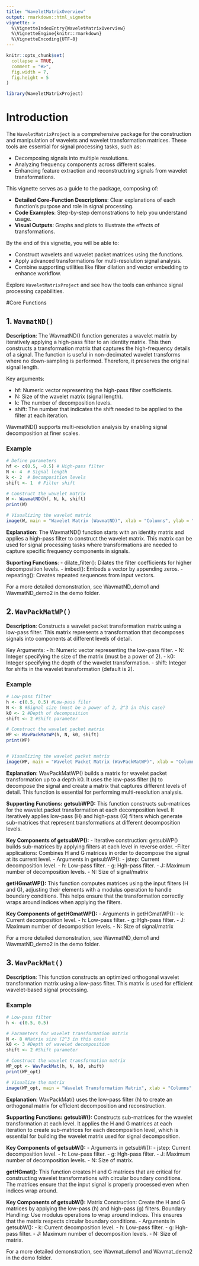 ```yaml
---
title: "WaveletMatrixOverview"
output: rmarkdown::html_vignette
vignette: >
  %\VignetteIndexEntry{WaveletMatrixOverview}
  %\VignetteEngine{knitr::rmarkdown}
  %\VignetteEncoding{UTF-8}
---
```


```r
knitr::opts_chunk$set(
  collapse = TRUE,
  comment = "#>",
  fig.width = 7,
  fig.height = 5
)
```

```r
library(WaveletMatrixProject)
```

# Introduction

The `WaveletMatrixProject` is a comprehensive package for the construction and manipulation of wavelets and wavelet transformation matrices. These tools are essential for signal processing tasks, such as:

- Decomposing signals into multiple resolutions.
- Analyzing frequency components across different scales.
- Enhancing feature extraction and reconstructring signals from wavelet transformations.

This vignette serves as a guide to the package, composing of:

- **Detailed Core-Function Descriptions**: Clear explanations of each function's purpose and role in signal processing.
- **Code Examples**: Step-by-step demonstrations to help you understand usage.
- **Visual Outputs**: Graphs and plots to illustrate the effects of transformations.

By the end of this vignette, you will be able to:

- Construct wavelets and wavelet packet matrices using the functions.
- Apply advanced transformations for multi-resolution signal analysis.
- Combine supporting utilities like filter dilation and vector embedding to enhance workflow.

Explore `WaveletMatrixProject` and see how the tools can enhance signal processing capabilities.

#Core Functions

## 1. `WavmatND()`
**Description**: The WavmatND() function generates a wavelet matrix by iteratively applying a high-pass filter to an identity matrix. This then constructs a transformation matrix that captures the high-frequency details of a signal. The function is useful in non-decimated wavelet transforms where no down-sampling is performed. Therefore, it preserves the original signal length.

Key arguments:

- hf: Numeric vector representing the high-pass filter coefficients.
- N: Size of the wavelet matrix (signal length).
- k: The number of decomposition levels.
- shift: The number that indicates the shift needed to be applied to the filter at each iteration.

WavmatND() supports multi-resolution analysis by enabling signal decomposition at finer scales.

### Example
```r
# Define parameters
hf <- c(0.5, -0.5) # High-pass filter
N <- 4  # Signal length
k <- 2  # Decomposition levels
shift <- 1  # Filter shift

# Construct the wavelet matrix
W <- WavmatND(hf, N, k, shift)
print(W)

# Visualizing the wavelet matrix
image(W, main = "Wavelet Matrix (WavmatND)", xlab = "Columns", ylab = "Rows", col = heat.colors(256))
```
**Explanation**: The WavmatND() function starts with an identity matrix and applies a high-pass filter to construct the wavelet matrix. This matrix can be used for signal processing tasks where transformations are needed to capture specific frequency components in signals.

**Suporting Functions**: 
- dilate_filter():  Dilates the filter coefficients for higher decomposition levels.
- imbed(): Embeds a vector by appending zeros.
- repeating(): Creates repeated sequences from input vectors.

For a more detailed demonstration, see WavmatND_demo1 and WavmatND_demo2 in the demo folder.


## 2. `WavPackMatWP()`
**Description**: Constructs a wavelet packet transformation matrix using a low-pass filter. This matrix represents a transformation that decomposes signals into components at different levels of detail.

Key Arguments:
- h: Numeric vector representing the low-pass filter.
- N: Integer specifying the size of the matrix (must be a power of 2).
- k0: Integer specifying the depth of the wavelet transformation.
- shift: Integer for shifts in the wavelet transformation (default is 2).

### Example
```r
# Low-pass filter
h <- c(0.5, 0.5) #Low-pass filer
N <- 8 #Signal size (must be a power of 2, 2^3 in this case)
k0 <- 2 #Depth of decomposition
shift <- 2 #Shift parameter

# Construct the wavelet packet matrix
WP <- WavPackMatWP(h, N, k0, shift)
print(WP)


# Visualizing the wavelet packet matrix
image(WP, main = "Wavelet Packet Matrix (WavPackMatWP)", xlab = "Columns", ylab = "Rows", col = heat.colors(256))
```

**Explanation**: WavPackMatWP() builds a matrix for wavelet packet transformation up to a depth k0. It uses the low-pass filter (h) to decompose the signal and create a matrix that captures different levels of detail. This function is essential for performing multi-resolution analysis.

**Supporting Functions:**
**getsubWP():** This function constructs sub-matrices for the wavelet packet transformation at each decomposition level. It iteratively applies low-pass (H) and high-pass (G) filters which generate sub-matrices that represent transformations at different decomposition levels.

**Key Components of getsubWP():**
- Iterative construction: getsubWP() builds sub-matrices by applying filters at each level in reverse order.
-Filter applications: Combines H and G matrices in order to decompose the signal at its current level. 
- Arguments in getsubWP():
  - jstep: Current decomposition level.
  - h: Low-pass filter.
  - g: Hgh-pass filter.
  - J: Maximum number of decomposition levels.
  - N: Size of signal/matrix

**getHGmatWP():** This function computes matrices using the input filters (H and G), adjusting their elements with a modulus operation to handle boundary conditions. This helps ensure that the transformation correctly wraps around indices when applying the filters.

**Key Components of getHGmatWP():**
- Arguments in getHGmatWP():
  - k: Current decomposition level.
  - h: Low-pass filter.
  - g: Hgh-pass filter.
  - J: Maximum number of decomposition levels.
  - N: Size of signal/matrix

For a more detailed demonstration, see WavmatND_demo1 and WavmatND_demo2 in the demo folder.


## 3. `WavPackMat()`
**Description**: This function constructs an optimized orthogonal wavelet transformation matrix using a low-pass filter. This matrix is used for efficient wavelet-based signal processing.

### Example
```r
# Low-pass filter
h <- c(0.5, 0.5)

# Parameters for wavelet transformation matrix
N <- 8 #Matrix size (2^3 in this case)
k0 <- 3 #Depth of wavelet decomposition
shift <- 2 #Shift parameter

# Construct the wavelet transformation matrix
WP_opt <- WavPackMat(h, N, k0, shift)
print(WP_opt)

# Visualize the matrix
image(WP_opt, main = "Wavelet Transformation Matrix", xlab = "Columns", ylab = "Rows", col = heat.colors(256))

```

**Explanation**: WavPackMat() uses the low-pass filter (h) to create an orthogonal matrix for efficient decomposition and reconstruction.


**Supporting Functions:**
**getsubW():** Constructs sub-matrices for the wavelet transformation at each level. It applies the H and G matrices at each iteration to create sub-matrices for each decomposition level, which is essential for building the wavelet matrix used for signal decomposition.

**Key Components of getsubW():**
- Arguments in getsubW():
  - jstep: Current decomposition level.
  - h: Low-pass filter.
  - g: Hgh-pass filter.
  - J: Maximum number of decomposition levels.
  - N: Size of matrix.

**getHGmat():** This function creates H and G matrices that are critical for constructing wavelet transformations with circular boundary conditions. The matrices ensure that the input signal is properly processed even when indices wrap around.

**Key Components of getsubW():**
Matrix Construction: Create the H and G matrices by applying the low-pass (h) and high-pass (g) filters.
Boundary Handling: Use modulus operations to wrap around indices. This ensures that the matrix respects circular boundary conditions.
- Arguments in getsubW():
  - k: Current decomposition level.
  - h: Low-pass filter.
  - g: Hgh-pass filter.
  - J: Maximum number of decomposition levels.
  - N: Size of matrix.


For a more detailed demonstration, see Wavmat_demo1 and Wavmat_demo2 in the demo folder.



